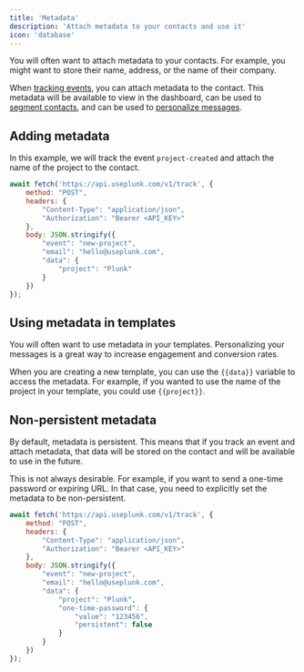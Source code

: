 ```yaml
---
title: 'Metadata'
description: 'Attach metadata to your contacts and use it'
icon: 'database'
---
```


You will often want to attach metadata to your contacts. For example, you might want to store their name, address, or the name of their company.

When [tracking events](/api-reference/actions/track), you can attach metadata to the contact. This metadata will be available to view in the dashboard, can be used to [segment contacts](/working-with-contacts/segmentation), and can be used to [personalize messages](/api-reference/actions/personalize).

## Adding metadata
In this example, we will track the event `project-created` and attach the name of the project to the contact.

```javascript
await fetch('https://api.useplunk.com/v1/track', {
    method: "POST",
    headers: {
        "Content-Type": "application/json",
        "Authorization": "Bearer <API_KEY>"
    },
    body: JSON.stringify({
        "event": "new-project",
        "email": "hello@useplunk.com",
        "data": {
            "project": "Plunk"
        }
    })
});
```

## Using metadata in templates
You will often want to use metadata in your templates. Personalizing your messages is a great way to increase engagement and conversion rates.

When you are creating a new template, you can use the `{{data}}` variable to access the metadata. For example, if you wanted to use the name of the project in your template, you could use `{{project}}`.

## Non-persistent metadata
By default, metadata is persistent. This means that if you track an event and attach metadata, that data will be stored on the contact and will be available to use in the future.

This is not always desirable. For example, if you want to send a one-time password or expiring URL. In that case, you need to explicitly set the metadata to be non-persistent.

```javascript
await fetch('https://api.useplunk.com/v1/track', {
    method: "POST",
    headers: {
        "Content-Type": "application/json",
        "Authorization": "Bearer <API_KEY>"
    },
    body: JSON.stringify({
        "event": "new-project",
        "email": "hello@useplunk.com",
        "data": {
            "project": "Plunk",
            "one-time-password": {
                "value": "123456",
                "persistent": false
            }
        }
    })
});
```